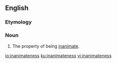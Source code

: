 ==English==

===Etymology===
{{suffix|inanimate|ness|lang=en}}

===Noun===
{{en-noun|-|es}}

# The property of being [[inanimate]].

[[io:inanimateness]]
[[ku:inanimateness]]
[[vi:inanimateness]]